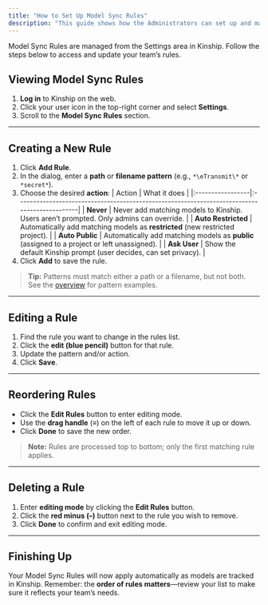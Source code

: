 ```yaml
---
title: "How to Set Up Model Sync Rules"
description: "This guide shows how the Administrators can set up and manage Model Sync Rules to automate model tracking for your team. You’ll learn how to create, edit, reorder, and delete rules to match your requirements."
---
```


Model Sync Rules are managed from the Settings area in Kinship.
Follow the steps below to access and update your team’s rules.

## Viewing Model Sync Rules

1. **Log in** to Kinship on the web.
2. Click your user icon in the top-right corner and select **Settings**.
3. Scroll to the **Model Sync Rules** section.

---

## Creating a New Rule

1. Click **Add Rule**.
2. In the dialog, enter a **path** or **filename pattern** (e.g., `*\eTransmit\*` or `*secret*`).
3. Choose the desired **action**:
    | Action           | What it does                                                                                 |
    |:-----------------|:---------------------------------------------------------------------------------------------|
    | **Never**        | Never add matching models to Kinship. Users aren’t prompted. Only admins can override.       |
    | **Auto Restricted** | Automatically add matching models as **restricted** (new restricted project).                      |
    | **Auto Public**  | Automatically add matching models as **public** (assigned to a project or left unassigned).  |
    | **Ask User**     | Show the default Kinship prompt (user decides, can set privacy).                             |
4. Click **Add** to save the rule.



> **Tip:** Patterns must match either a path or a filename, but not both. See the [overview](model-sync-rules) for pattern examples.

---

## Editing a Rule

1. Find the rule you want to change in the rules list.
2. Click the **edit (blue pencil)** button for that rule.
3. Update the pattern and/or action.
4. Click **Save**.

---

## Reordering Rules

- Click the **Edit Rules** button to enter editing mode.
- Use the **drag handle** (≡) on the left of each rule to move it up or down.
- Click **Done** to save the new order.

> **Note:** Rules are processed top to bottom; only the first matching rule applies.

---

## Deleting a Rule

1. Enter **editing mode** by clicking the **Edit Rules** button.
2. Click the **red minus (–)** button next to the rule you wish to remove.
3. Click **Done** to confirm and exit editing mode.

---

## Finishing Up

Your Model Sync Rules will now apply automatically as models are tracked in Kinship.
Remember: the **order of rules matters**—review your list to make sure it reflects your team’s needs.
